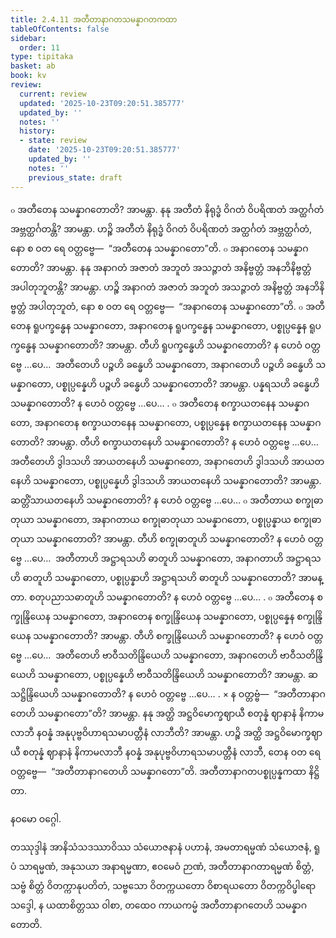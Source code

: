```yaml
---
title: 2.4.11 အတီတာနာဂတသမန္နာဂတကထာ
tableOfContents: false
sidebar:
  order: 11
type: tipitaka
basket: ab
book: kv
review:
  current: review
  updated: '2025-10-23T09:20:51.385777'
  updated_by: ''
  notes: ''
  history:
  - state: review
    date: '2025-10-23T09:20:51.385777'
    updated_by: ''
    notes: ''
    previous_state: draft
---
```



<ReviewStatus review={frontmatter.review} showDetails={true} />

<HypothesisAnnotation frontmatter={frontmatter} />

<DynamicBreadcrumb />

<Division number="568" book="kv" e="ch" v="32" p="307">

<Paragraph number="1922" book="kv">
๐ အတီတေန သမန္နာဂတောတိ? အာမန္တာ. နနု အတီတံ နိရုဒ္ဓံ ဝိဂတံ ဝိပရိဏတံ အတ္ထင်္ဂတံ အဗ္ဘတ္ထင်္ဂတန္တိ? အာမန္တာ. ဟဉ္စိ အတီတံ နိရုဒ္ဓံ ဝိဂတံ ဝိပရိဏတံ အတ္ထင်္ဂတံ အဗ္ဘတ္ထင်္ဂတံ, နော စ ဝတ ရေ ဝတ္တဗ္ဗေ—  “အတီတေန သမန္နာဂတော”တိ.
</Paragraph>

<Paragraph number="1923" book="kv">
๐ အနာဂတေန သမန္နာဂတောတိ? အာမန္တာ. နနု အနာဂတံ အဇာတံ အဘူတံ အသဉ္ဇာတံ အနိဗ္ဗတ္တံ အနဘိနိဗ္ဗတ္တံ အပါတုဘူတန္တိ? အာမန္တာ. ဟဉ္စိ အနာဂတံ အဇာတံ အဘူတံ အသဉ္ဇာတံ အနိဗ္ဗတ္တံ အနဘိနိဗ္ဗတ္တံ အပါတုဘူတံ, နော စ ဝတ ရေ ဝတ္တဗ္ဗေ—  “အနာဂတေန သမန္နာဂတော”တိ.
</Paragraph>

</Division>
<Division number="569" book="kv" e="ch" v="32" p="307">

<Paragraph number="1924" book="kv">
๐ အတီတေန ရူပက္ခန္ဓေန သမန္နာဂတော, အနာဂတေန ရူပက္ခန္ဓေန သမန္နာဂတော, ပစ္စုပ္ပန္နေန ရူပက္ခန္ဓေန သမန္နာဂတောတိ? အာမန္တာ. တီဟိ ရူပက္ခန္ဓေဟိ သမန္နာဂတောတိ? န ဟေဝံ ဝတ္တဗ္ဗေ …ပေ…  အတီတေဟိ ပဉ္စဟိ ခန္ဓေဟိ သမန္နာဂတော, အနာဂတေဟိ ပဉ္စဟိ ခန္ဓေဟိ သမန္နာဂတော, ပစ္စုပ္ပန္နေဟိ ပဉ္စဟိ ခန္ဓေဟိ သမန္နာဂတောတိ? အာမန္တာ. ပန္နရသဟိ ခန္ဓေဟိ သမန္နာဂတောတိ? န ဟေဝံ ဝတ္တဗ္ဗေ …ပေ… .
</Paragraph>

<Paragraph number="1925" book="kv">
๐ အတီတေန စက္ခာယတနေန သမန္နာဂတော, အနာဂတေန စက္ခာယတနေန သမန္နာဂတော, ပစ္စုပ္ပန္နေန စက္ခာယတနေန သမန္နာဂတောတိ? အာမန္တာ. တီဟိ စက္ခာယတနေဟိ သမန္နာဂတောတိ? န ဟေဝံ ဝတ္တဗ္ဗေ …ပေ…  အတီတေဟိ ဒွါဒသဟိ အာယတနေဟိ သမန္နာဂတော, အနာဂတေဟိ ဒွါဒသဟိ အာယတနေဟိ သမန္နာဂတော, ပစ္စုပ္ပန္နေဟိ ဒွါဒသဟိ အာယတနေဟိ သမန္နာဂတောတိ? အာမန္တာ. ဆတ္တိံသာယတနေဟိ သမန္နာဂတောတိ? န ဟေဝံ ဝတ္တဗ္ဗေ …ပေ…
</Paragraph>

<Paragraph number="1926" book="kv">
๐ အတီတာယ စက္ခုဓာတုယာ သမန္နာဂတော, အနာဂတာယ စက္ခုဓာတုယာ သမန္နာဂတော, ပစ္စုပ္ပန္နာယ စက္ခုဓာတုယာ သမန္နာဂတောတိ? အာမန္တာ. တီဟိ စက္ခုဓာတူဟိ သမန္နာဂတောတိ? န ဟေဝံ ဝတ္တဗ္ဗေ …ပေ…  အတီတာဟိ အဋ္ဌာရသဟိ ဓာတူဟိ သမန္နာဂတော, အနာဂတာဟိ အဋ္ဌာရသဟိ ဓာတူဟိ သမန္နာဂတော, ပစ္စုပ္ပန္နာဟိ အဋ္ဌာရသဟိ ဓာတူဟိ သမန္နာဂတောတိ? အာမန္တာ. စတုပညာသဓာတူဟိ သမန္နာဂတောတိ? န ဟေဝံ ဝတ္တဗ္ဗေ …ပေ… .
</Paragraph>

<Paragraph number="1927" book="kv">
๐ အတီတေန စက္ခုန္ဒြိယေန သမန္နာဂတော, အနာဂတေန စက္ခုန္ဒြိယေန သမန္နာဂတော, ပစ္စုပ္ပန္နေန စက္ခုန္ဒြိယေန သမန္နာဂတောတိ? အာမန္တာ. တီဟိ စက္ခုန္ဒြိယေဟိ သမန္နာဂတောတိ? န ဟေဝံ ဝတ္တဗ္ဗေ …ပေ…  အတီတေဟိ ဗာဝီသတိန္ဒြိယေဟိ သမန္နာဂတော, အနာဂတေဟိ ဗာဝီသတိန္ဒြိယေဟိ သမန္နာဂတော, ပစ္စုပ္ပန္နေဟိ ဗာဝီသတိန္ဒြိယေဟိ သမန္နာဂတောတိ? အာမန္တာ. ဆသဋ္ဌိန္ဒြိယေဟိ သမန္နာဂတောတိ? န ဟေဝံ ဝတ္တဗ္ဗေ …ပေ… .
</Paragraph>

</Division>
<Division number="570" book="kv" e="ch" v="32" p="308">

<Paragraph number="1928" book="kv">
× န ဝတ္တဗ္ဗံ—  “အတီတာနာဂတေဟိ သမန္နာဂတော”တိ? အာမန္တာ. နနု အတ္ထိ အဋ္ဌဝိမောက္ခဈာယီ စတုန္နံ ဈာနာနံ နိကာမလာဘီ နဝန္နံ အနုပုဗ္ဗဝိဟာရသမာပတ္တီနံ လာဘီတိ? အာမန္တာ. ဟဉ္စိ အတ္ထိ အဋ္ဌဝိမောက္ခဈာယီ စတုန္နံ ဈာနာနံ နိကာမလာဘီ နဝန္နံ အနုပုဗ္ဗဝိဟာရသမာပတ္တီနံ လာဘီ, တေန ဝတ ရေ ဝတ္တဗ္ဗေ—  “အတီတာနာဂတေဟိ သမန္နာဂတော”တိ.

</Paragraph>
</Division>

<Paragraph number="1929" type="center" book="kv">
အတီတာနာဂတပစ္စုပ္ပန္နကထာ နိဋ္ဌိတာ.

  
နဝမော ဝဂ္ဂေါ.



</Paragraph>

<Paragraph number="1930" type="center" book="kv">
တဿုဒ္ဒါနံ


</Paragraph>

<Paragraph number="1931" book="kv">
အာနိသံသဒဿာဝိဿ သံယောဇနာနံ ပဟာနံ, အမတာရမ္မဏံ သံယောဇနံ, ရူပံ သာရမ္မဏံ, အနုသယာ အနာရမ္မဏာ, ဧဝမေဝံ ဉာဏံ, အတီတာနာဂတာရမ္မဏံ စိတ္တံ, သဗ္ဗံ စိတ္တံ ဝိတက္ကာနုပတိတံ, သဗ္ဗသော ဝိတက္ကယတော ဝိစာရယတော ဝိတက္ကဝိပ္ဖါရော သဒ္ဒေါ, န ယထာစိတ္တဿ ဝါစာ, တထေဝ ကာယကမ္မံ အတီတာနာဂတေဟိ သမန္နာဂတောတိ.
</Paragraph>